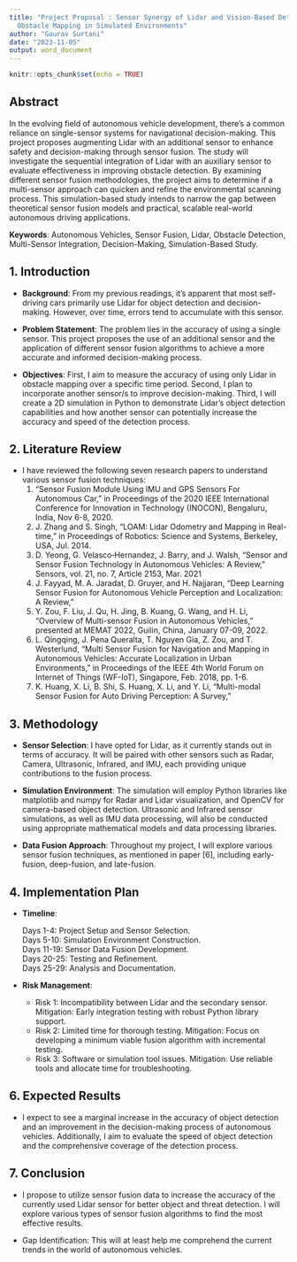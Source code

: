```yaml
---
title: "Project Proposal : Sensor Synergy of Lidar and Vision-Based Detection for
  Obstacle Mapping in Simulated Environments"
author: "Gaurav Surtani"
date: "2023-11-05"
output: word_document
---
```


```r
knitr::opts_chunk$set(echo = TRUE)
```

## Abstract
In the evolving field of autonomous vehicle development, there's a common reliance on single-sensor systems for navigational decision-making. This project proposes augmenting Lidar with an additional sensor to enhance safety and decision-making through sensor fusion. The study will investigate the sequential integration of Lidar with an auxiliary sensor to evaluate effectiveness in improving obstacle detection. By examining different sensor fusion methodologies, the project aims to determine if a multi-sensor approach can quicken and refine the environmental scanning process. This simulation-based study intends to narrow the gap between theoretical sensor fusion models and practical, scalable real-world autonomous driving applications.

**Keywords**: Autonomous Vehicles, Sensor Fusion, Lidar, Obstacle Detection, Multi-Sensor Integration, Decision-Making, Simulation-Based Study.

## 1. Introduction
- **Background**: From my previous readings, it's apparent that most self-driving cars primarily use Lidar for object detection and decision-making. However, over time, errors tend to accumulate with this sensor.
   
- **Problem Statement**: The problem lies in the accuracy of using a single sensor. This project proposes the use of an additional sensor and the application of different sensor fusion algorithms to achieve a more accurate and informed decision-making process.
   
- **Objectives**: First, I aim to measure the accuracy of using only Lidar in obstacle mapping over a specific time period. Second, I plan to incorporate another sensor/s to improve decision-making. Third, I will create a 2D simulation in Python to demonstrate Lidar's object detection capabilities and how another sensor can potentially increase the accuracy and speed of the detection process.

## 2. Literature Review
- I have reviewed the following seven research papers to understand various sensor fusion techniques:
  1. "Sensor Fusion Module Using IMU and GPS Sensors For Autonomous Car," in Proceedings of the 2020 IEEE International Conference for Innovation in Technology (INOCON), Bengaluru, India, Nov 6-8, 2020.
  2. J. Zhang and S. Singh, "LOAM: Lidar Odometry and Mapping in Real-time," in Proceedings of Robotics: Science and Systems, Berkeley, USA, Jul. 2014.
  3. D. Yeong, G. Velasco‐Hernandez, J. Barry, and J. Walsh, "Sensor and Sensor Fusion Technology in Autonomous Vehicles: A Review," Sensors, vol. 21, no. 7, Article 2153, Mar. 2021 
  4. J. Fayyad, M. A. Jaradat, D. Gruyer, and H. Najjaran, "Deep Learning Sensor Fusion for Autonomous Vehicle Perception and Localization: A Review,"
  5. Y. Zou, F. Liu, J. Qu, H. Jing, B. Kuang, G. Wang, and H. Li, "Overview of Multi-sensor Fusion in Autonomous Vehicles," presented at MEMAT 2022, Guilin, China, January 07-09, 2022.
  6. L. Qingqing, J. Pena Queralta, T. Nguyen Gia, Z. Zou, and T. Westerlund, "Multi Sensor Fusion for Navigation and Mapping in Autonomous Vehicles: Accurate Localization in Urban Environments," in Proceedings of the IEEE 4th World Forum on Internet of Things (WF-IoT), Singapore, Feb. 2018, pp. 1-6.
  7. K. Huang, X. Li, B. Shi, S. Huang, X. Li, and Y. Li, "Multi-modal Sensor Fusion for Auto Driving Perception: A Survey," 
   

## 3. Methodology
- **Sensor Selection**: I have opted for Lidar, as it currently stands out in terms of accuracy. It will be paired with other sensors such as Radar, Camera, Ultrasonic, Infrared, and IMU, each providing unique contributions to the fusion process.

- **Simulation Environment**: The simulation will employ Python libraries like matplotlib and numpy for Radar and Lidar visualization, and OpenCV for camera-based object detection. Ultrasonic and Infrared sensor simulations, as well as IMU data processing, will also be conducted using appropriate mathematical models and data processing libraries.

- **Data Fusion Approach**: Throughout my project, I will explore various sensor fusion techniques, as mentioned in paper [6], including early-fusion, deep-fusion, and late-fusion.

## 4. Implementation Plan
- **Timeline**:   

  Days 1-4: Project Setup and Sensor Selection.    
  Days 5-10: Simulation Environment Construction.   
  Days 11-19: Sensor Data Fusion Development.   
  Days 20-25: Testing and Refinement.   
  Days 25-29: Analysis and Documentation.   
  
- **Risk Management**: 
  - Risk 1: Incompatibility between Lidar and the secondary sensor.
    Mitigation: Early integration testing with robust Python library support.
  - Risk 2: Limited time for thorough testing.
    Mitigation: Focus on developing a minimum viable fusion algorithm with incremental testing.
  - Risk 3: Software or simulation tool issues.
    Mitigation: Use reliable tools and allocate time for troubleshooting.

## 6. Expected Results
- I expect to see a marginal increase in the accuracy of object detection and an improvement in the decision-making process of autonomous vehicles. Additionally, I aim to evaluate the speed of object detection and the comprehensive coverage of the detection process.

## 7. Conclusion
- I propose to utilize sensor fusion data to increase the accuracy of the currently used Lidar sensor for better object and threat detection. I will explore various types of sensor fusion algorithms to find the most effective results.

- Gap Identification: This will at least help me comprehend the current trends in the world of autonomous vehicles.